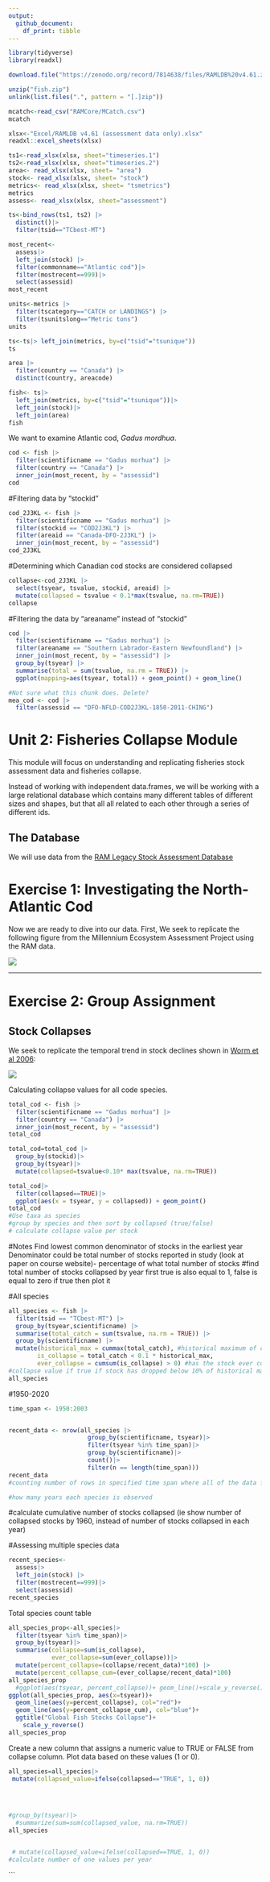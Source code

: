 ```yaml
---
output: 
  github_document:
    df_print: tibble
---
```


```r
library(tidyverse)
library(readxl)
```
```r
download.file("https://zenodo.org/record/7814638/files/RAMLDB%20v4.61.zip?download=1", "fish.zip")
```
```r
unzip("fish.zip")
unlink(list.files(".", pattern = "[.]zip"))
```

```r
mcatch<-read_csv("RAMCore/MCatch.csv")
mcatch
```
```r
xlsx<-"Excel/RAMLDB v4.61 (assessment data only).xlsx"
readxl::excel_sheets(xlsx)

ts1<-read_xlsx(xlsx, sheet="timeseries.1")
ts2<-read_xlsx(xlsx, sheet="timeseries.2")
area<- read_xlsx(xlsx, sheet= "area")
stock<- read_xlsx(xlsx, sheet= "stock")
metrics<- read_xlsx(xlsx, sheet= "tsmetrics")
metrics
assess<- read_xlsx(xlsx, sheet="assessment")

ts<-bind_rows(ts1, ts2) |> 
  distinct()|> 
  filter(tsid=="TCbest-MT")
```

```r
most_recent<-
  assess|>
  left_join(stock) |>
  filter(commonname=="Atlantic cod")|>
  filter(mostrecent==999)|>
  select(assessid)
most_recent
```

```r
units<-metrics |> 
  filter(tscategory=="CATCH or LANDINGS") |>
  filter(tsunitslong=="Metric tons")
units
```
```r
ts<-ts|> left_join(metrics, by=c("tsid"="tsunique"))
ts
```

```r
area |> 
  filter(country == "Canada") |>
  distinct(country, areacode)
```

```r
fish<- ts|> 
  left_join(metrics, by=c("tsid"="tsunique"))|>
  left_join(stock)|>
  left_join(area)
fish
```

We want to examine Atlantic cod, _Gadus mordhua_. 
```r
cod <- fish |> 
  filter(scientificname == "Gadus morhua") |>
  filter(country == "Canada") |>
  inner_join(most_recent, by = "assessid") 
cod
```
#Filtering data by "stockid"
```r
cod_2J3KL <- fish |>
  filter(scientificname == "Gadus morhua") |>
  filter(stockid == "COD2J3KL") |>
  filter(areaid == "Canada-DFO-2J3KL") |>
  inner_join(most_recent, by = "assessid")
cod_2J3KL
```
#Determining which Canadian cod stocks are considered collapsed
```r
collapse<-cod_2J3KL |> 
  select(tsyear, tsvalue, stockid, areaid) |>
  mutate(collapsed = tsvalue < 0.1*max(tsvalue, na.rm=TRUE))
collapse
```
#Filtering the data by "areaname" instead of "stockid"
```r
cod |>
  filter(scientificname == "Gadus morhua") |>
  filter(areaname == "Southern Labrador-Eastern Newfoundland") |>
  inner_join(most_recent, by = "assessid") |>
  group_by(tsyear) |>
  summarise(total = sum(tsvalue, na.rm = TRUE)) |>
  ggplot(mapping=aes(tsyear, total)) + geom_point() + geom_line()
```
```r
#Not sure what this chunk does. Delete?
mea_cod <- cod |>
  filter(assessid == "DFO-NFLD-COD2J3KL-1850-2011-CHING")
```


# Unit 2: Fisheries Collapse Module

This module will focus on understanding and replicating fisheries stock assessment data and fisheries collapse.

Instead of working with independent data.frames, we will be working with a large relational database which contains many different tables of different sizes and shapes, but that all all related to each other through a series of different ids.

## The Database

We will use data from the [RAM Legacy Stock Assessment Database](https://www.ramlegacy.org/database/)

# Exercise 1: Investigating the North-Atlantic Cod

Now we are ready to dive into our data. First, We seek to replicate the following figure from the Millennium Ecosystem Assessment Project using the RAM data.

![](http://espm-157.carlboettiger.info/img/cod.jpg)

------------------------------------------------------------------------

# Exercise 2: Group Assignment

## Stock Collapses

We seek to replicate the temporal trend in stock declines shown in [Worm et al 2006](http://doi.org/10.1126/science.1132294):

![](http://espm-157.carlboettiger.info/img/worm2006.jpg)

Calculating collapse values for all code species. 

```r
total_cod <- fish |> 
  filter(scientificname == "Gadus morhua") |>
  filter(country == "Canada") |>
  inner_join(most_recent, by = "assessid") 
total_cod
```

```r
total_cod=total_cod |> 
  group_by(stockid)|>
  group_by(tsyear)|>
  mutate(collapsed=tsvalue<0.10* max(tsvalue, na.rm=TRUE))
```
```r
total_cod|>
  filter(collapsed==TRUE)|>
  ggplot(aes(x = tsyear, y = collapsed)) + geom_point()
total_cod
#Use taxa as species
#group by species and then sort by collapsed (true/false)
# calculate collapse value per stock 
```
#Notes
Find lowest common denominator of stocks in the earliest year 
Denominator could be total number of stocks reported in study (look at paper on course website)- percentage of what total number of stocks 
  #find total number of stocks collapsed by year first
true is also equal to 1, false is equal to zero
if true then plot it

#All species
```r
all_species <- fish |>
  filter(tsid == "TCbest-MT") |>
  group_by(tsyear,scientificname) |>
  summarise(total_catch = sum(tsvalue, na.rm = TRUE)) |>
  group_by(scientificname) |>
  mutate(historical_max = cummax(total_catch), #historical maximum of catch 
        is_collapse = total_catch < 0.1 * historical_max, 
        ever_collapse = cumsum(is_collapse) > 0) #has the stock ever collapsed at any point in history, if so, value is greater than 0
#collapse value if true if stock has dropped below 10% of historical maximum
all_species
```

#1950-2020
```r
time_span <- 1950:2003


recent_data <- nrow(all_species |>
                      group_by(scientificname, tsyear)|> 
                      filter(tsyear %in% time_span)|>
                      group_by(scientificname)|>
                      count()|>
                      filter(n == length(time_span)))
recent_data
#counting number of rows in specified time span where all of the data for the species appears in the time span 

#how many years each species is observed

```

#calculate cumulative number of stocks collapsed (ie show number of collapsed stocks by 1960, instead of number of stocks collapsed in each year)

#Assessing multiple species data
```r
recent_species<-
  assess|>
  left_join(stock) |>
  filter(mostrecent==999)|>
  select(assessid)
recent_species
```
Total species count table
```r
all_species_prop<-all_species|> 
  filter(tsyear %in% time_span)|> 
  group_by(tsyear)|> 
  summarise(collapse=sum(is_collapse),
            ever_collapse=sum(ever_collapse))|>
  mutate(percent_collapse=(collapse/recent_data)*100) |>
  mutate(percent_collapse_cum=(ever_collapse/recent_data)*100)
all_species_prop
  #ggplot(aes(tsyear, percent_collapse))+ geom_line()+scale_y_reverse()
ggplot(all_species_prop, aes(x=tsyear))+
  geom_line(aes(y=percent_collapse), col="red")+
  geom_line(aes(y=percent_collapse_cum), col="blue")+
  ggtitle("Global Fish Stocks Collapse")+
    scale_y_reverse()
all_species_prop

```
Create a new column that assigns a numeric value to TRUE or FALSE from collapse column. Plot data based on these values (1 or 0). 
```r

all_species=all_species|>
 mutate(collapsed_value=ifelse(collapsed=="TRUE", 1, 0))
  
  


#group_by(tsyear)|>
  #summarize(sum=sum(collapsed_value, na.rm=TRUE))
all_species


 # mutate(collapsed_value=ifelse(collapsed==TRUE, 1, 0))
#calculate number of one values per year
```

```


